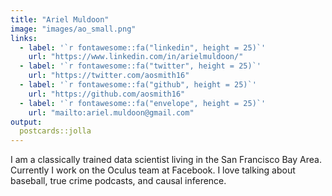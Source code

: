 ```yaml
---
title: "Ariel Muldoon"
image: "images/ao_small.png"
links:
  - label: '`r fontawesome::fa("linkedin", height = 25)`'
    url: "https://www.linkedin.com/in/arielmuldoon/"
  - label: '`r fontawesome::fa("twitter", height = 25)`'
    url: "https://twitter.com/aosmith16"
  - label: '`r fontawesome::fa("github", height = 25)`'
    url: "https://github.com/aosmith16"
  - label: '`r fontawesome::fa("envelope", height = 25)`'
    url: "mailto:ariel.muldoon@gmail.com"
output:
  postcards::jolla
---
```

 
I am a classically trained data scientist living in the San Francisco Bay Area. 
Currently I work on the Oculus team at Facebook. I love talking about baseball, 
true crime podcasts, and causal inference.

